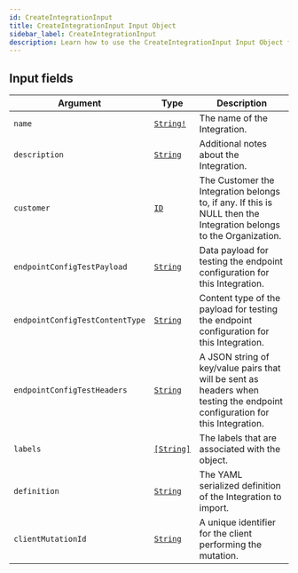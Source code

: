 ```yaml
---
id: CreateIntegrationInput
title: CreateIntegrationInput Input Object
sidebar_label: CreateIntegrationInput
description: Learn how to use the CreateIntegrationInput Input Object for Builder's API.
---
```


## Input fields

| Argument                        | Type                                       | Description                                                                                                                 |
| ------------------------------- | ------------------------------------------ | --------------------------------------------------------------------------------------------------------------------------- |
| `name`                          | [`String!`](/self-managed/composer/builder/api/schema/scalar/String.mdx)  | The name of the Integration.                                                                                                |
| `description`                   | [`String`](/self-managed/composer/builder/api/schema/scalar/String.mdx)   | Additional notes about the Integration.                                                                                     |
| `customer`                      | [`ID`](/self-managed/composer/builder/api/schema/scalar/ID.mdx)           | The Customer the Integration belongs to, if any. If this is NULL then the Integration belongs to the Organization.          |
| `endpointConfigTestPayload`     | [`String`](/self-managed/composer/builder/api/schema/scalar/String.mdx)   | Data payload for testing the endpoint configuration for this Integration.                                                   |
| `endpointConfigTestContentType` | [`String`](/self-managed/composer/builder/api/schema/scalar/String.mdx)   | Content type of the payload for testing the endpoint configuration for this Integration.                                    |
| `endpointConfigTestHeaders`     | [`String`](/self-managed/composer/builder/api/schema/scalar/String.mdx)   | A JSON string of key/value pairs that will be sent as headers when testing the endpoint configuration for this Integration. |
| `labels`                        | [`[String]`](/self-managed/composer/builder/api/schema/scalar/String.mdx) | The labels that are associated with the object.                                                                             |
| `definition`                    | [`String`](/self-managed/composer/builder/api/schema/scalar/String.mdx)   | The YAML serialized definition of the Integration to import.                                                                |
| `clientMutationId`              | [`String`](/self-managed/composer/builder/api/schema/scalar/String.mdx)   | A unique identifier for the client performing the mutation.                                                                 |
